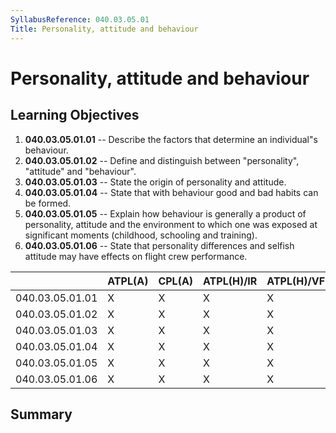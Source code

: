 ```yaml
---
SyllabusReference: 040.03.05.01
Title: Personality, attitude and behaviour
---
```


# Personality, attitude and behaviour

## Learning Objectives

1.  **040.03.05.01.01** -- Describe the factors that determine an individual"s
    behaviour.
2.  **040.03.05.01.02** -- Define and distinguish between "personality",
    "attitude" and "behaviour".
3.  **040.03.05.01.03** -- State the origin of personality and attitude.
4.  **040.03.05.01.04** -- State that with behaviour good and bad habits can be
    formed.
5.  **040.03.05.01.05** -- Explain how behaviour is generally a product of
    personality, attitude and the environment to which one was exposed at
    significant moments (childhood, schooling and training).
6.  **040.03.05.01.06** -- State that personality differences and selfish
    attitude may have effects on flight crew performance.

|                 | ATPL(A) | CPL(A) | ATPL(H)/IR | ATPL(H)/VFR | CPL(H) | IR  | CBIR(A) |
| --------------- | ------- | ------ | ---------- | ----------- | ------ | --- | ------- |
| 040.03.05.01.01 | X       | X      | X          | X           | X      | X   |         |
| 040.03.05.01.02 | X       | X      | X          | X           | X      | X   |         |
| 040.03.05.01.03 | X       | X      | X          | X           | X      | X   |         |
| 040.03.05.01.04 | X       | X      | X          | X           | X      | X   |         |
| 040.03.05.01.05 | X       | X      | X          | X           | X      | X   |         |
| 040.03.05.01.06 | X       | X      | X          | X           | X      | X   |         |

## Summary
